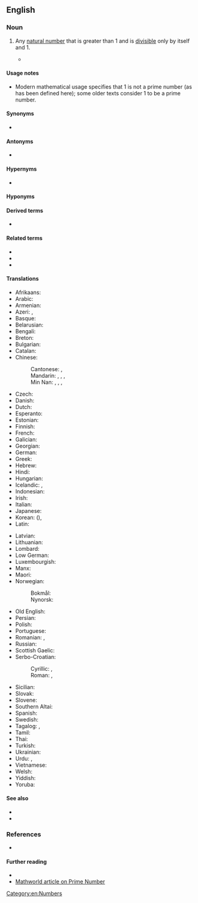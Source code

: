 {{also|prime-number}}
==English==

===Noun===
{{en-noun}}

# {{lb|en|number theory}} Any [[natural number]] that is greater than 1 and is [[divisible]] only by itself and 1.
#* {{quote-magazine|year=2013|month=July-August|author=[http://www.americanscientist.org/authors/detail/sarah-glaz Sarah Glaz]|title=[http://www.americanscientist.org/issues/pub/2013/4/ode-to-prime-numbers Ode to Prime Numbers]|volume=101|issue=4|magazine={{w|American Scientist}}|passage=Some poems, echoing the purpose of early poetic treatises on scientific principles, attempt to elucidate the mathematical concepts that underlie '''prime numbers'''. Others play with primes’ cultural associations. Still others derive their structure from mathematical patterns involving primes.}}
#: {{ux|en|Every natural number greater than 1 can be factorized into '''prime numbers'''.}}

====Usage notes====
* Modern mathematical usage specifies that 1 is not a prime number (as has been defined here); some older texts consider 1 to be a prime number.

====Synonyms====
* {{l|en|prime}}

====Antonyms====
* {{l|en|composite number}}

====Hypernyms====
* {{l|en|number}}

====Hyponyms====
{{hyp4|lang=en|[[additive prime number]]
|[[annihilating prime number]]
|[[Bell number prime number]]
|[[Carol prime number]]
|[[Catalan prime number]]
|[[centered decagonal prime number]]
|[[centered heptagonal prime number]]
|[[centered square prime number]]
|[[centered triangular prime number]]
|[[Chen prime number]]
|[[circular prime number]]
|[[cousin prime number]]
|[[Cuban prime number]]
|[[Cullen prime number]]
|[[delannoy number prime number]]
|[[deletable prime number]]
|[[dihedral prime number]]
|[[double factorial prime number]]
|[[double Mersenne prime number]]
|[[Eisenstein prime number without imaginary part]]
|[[emirp]]
|[[Euclid prime number]]
|[[Euclid-Mullin Sequence prime number]]
|[[Euler irregular prime number]]
|[[even prime number]]
|[[factorial prime number]]
|[[Fermat prime number]]
|[[Fibonacci prime number]]
|[[fortunate prime number]]
|[[Gaussian prime number]]
|[[generalized Fermat prime number base 10]]
|[[Genocchi number prime number]]
|[[Gilda's prime number]]
|[[good prime number]]
|[[happy prime number]]
|[[harmonic prime number]]
|[[Higgs prime number for squares]]
|[[highly cototient number prime number]]
|[[irregular prime number]]
|[[isolated prime number]]
|[[Kynea prime number]]
|[[left-truncatable prime number]]
|[[Leyland prime number]]
|[[long prime number]]
|[[Lucas prime number]]
|[[lucky prime number]]
|[[Markov prime number]]
|[[Mersenne prime number]]
|[[Mills prime number]]
|[[minimal prime number]]
|[[Motzkin prime number]]
|[[Newman–Shanks–Williams prime number]]
|[[non-generous prime number]]
|[[odd prime number]]
|[[Padovan prime number]]
|[[palindromic prime number]]
|[[palindromic wing prime number]]
|[[partition prime number]]
|[[Pell prime number]]
|[[permutable prime number]]
|[[Perrin prime number]]
|[[Pierpont prime number]]
|[[Pillai prime number]]
|[[prime number of Binary Quadratic Form]]
|[[primeval prime number]]
|[[primorial prime number]]
|[[Proth prime number]]
|[[Pythagorean prime number]]
|[[Quartan prime number]]
|[[Ramanujan prime number]]
|[[regular prime number]]
|[[repunit prime number]]
|[[right-truncatable prime number]]
|[[safe prime number]]
|[[Schröder prime number]]
|[[Schröder-Hipparchus number prime number]]
|[[self prime number]]
|[[sexy prime number]]
|[[Smarandache-Wellin prime number]]
|[[Smarandache–Wellin prime number]]
|[[Solinas prime number]]
|[[Sophie Germain prime number]]
|[[star prime number]]
|[[Stern prime number]]
|[[super-prime number]]
|[[supersingular prime number]]
|[[swinging prime number]]
|[[Thabit number prime number]]
|[[twin prime number]]
|[[two-sided prime number]]
|[[Ulam number prime number]]
|[[unique prime number]]
|[[Wagstaff prime number]]
|[[Wall–Sun–Sun prime number]]
|[[Weakly prime numbers]]
|[[Wedderburn-Etherington number prime number]]
|[[Wieferich prime number]]
|[[Wilson prime number]]
|[[Wolstenholme prime number]]
|[[Woodall prime number]]
}}

====Derived terms====
* {{l|en|primality}}

====Related terms====
* {{l|en|prime constellation}}
* {{l|en|prime factor}}
* {{l|en|prime factorization}}

====Translations====
{{trans-top|natural number}}
* Afrikaans: {{t|af|priemgetal}}
* Arabic: {{t|ar|عَدَد أَوَّلِيّ|m}}
* Armenian: {{t|hy|պարզ թիվ}}
* Azeri: {{t|az|sadə ədəd}}, {{t|az|əsli ədəd}}
* Basque: {{t|eu|zenbaki lehen}}
* Belarusian: {{t|be|просты́ лік|m|sc=Cyrl}}
* Bengali: {{t|bn|মৌলিক সংখ্যা}}
* Breton: {{t|br|niveroù kentael}}
* Bulgarian: {{t|bg|просто́ число́|n}}
* Catalan: {{t|ca|nombre primer|m}}
* Chinese:
*: Cantonese: {{t|yue|質數|sc=Hani}}, {{t|yue|质数|tr=zat1 sou3|sc=Hani}}
*: Mandarin: {{t+|cmn|素數|sc=Hani}}, {{t+|cmn|素数|tr=sùshù|sc=Hani}}, {{t+|cmn|質數|sc=Hani}}, {{t+|cmn|质数|tr=zhìshù, zhíshù|sc=Hani}}
*: Min Nan: {{t|nan|素數|sc=Hani}}, {{t|nan|素数|tr=sò͘-sò͘|sc=Hani}}, {{t|nan|質數|sc=Hani}}, {{t|nan|质数|tr=chit-sò͘|sc=Hani}}
* Czech: {{t+|cs|prvočíslo|n}}
* Danish: {{t+|da|primtal}}
* Dutch: {{t+|nl|priemgetal|n}}
* Esperanto: {{t+|eo|primo}}
* Estonian: {{t+|et|algarv}}
* Finnish: {{t+|fi|alkuluku}}
* French: {{t+|fr|nombre premier|m}}
* Galician: {{t|gl|número primo|m}}
* Georgian: {{t|ka|მარტივი რიცხვი|sc=Geor}}
* German: {{t+|de|Primzahl|f}}
* Greek: {{t+|el|πρώτος αριθμός|m}}
* Hebrew: {{t+|he|מִסְפָּר רִאשׁוֹנִי|m}}
* Hindi: {{t|hi|अभाज्य संख्या}}
* Hungarian: {{t+|hu|prímszám}}
* Icelandic: {{t+|is|frumtala|f}}, {{t|is|prímtala|f}}
* Indonesian: {{t+|id|bilangan prima}}
* Irish: {{t|ga|uimhir phríomha|f}}
* Italian: {{t+|it|numero primo|m}}
* Japanese: {{t+|ja|素数|tr=そすう, sosū}}
* Korean: {{t+|ko|소수}} ({{t+|ko|素數|sc=Hani}}), {{t+|ko|씨수}} {{qualifier|North Korea}}
* Latin: {{t|la|numerus primus|m}}
{{trans-mid}}
* Latvian: {{t|lv|pirmskaitlis|m}}
* Lithuanian: {{t|lt|pirminiai skaičiai}}
* Lombard: {{t|lmo|nümar primm}}
* Low German: {{t|nds|Primtall}}
* Luxembourgish: {{t|lb|Primzuel}}
* Manx: {{t|gv|ard-earroo|m}}
* Maori: {{t|mi|tau toitū }}
* Norwegian:
*: Bokmål: {{t+|nb|primtall|n}}
*: Nynorsk: {{t|nn|primtal|n}}
* Old English: {{t|ang|frumtæl}}
* Persian: {{t|fa|عدد اول|tr='adad avval}}
* Polish: {{t+|pl|liczba pierwsza|f}}
* Portuguese: {{t|pt|número primo|m}}
* Romanian: {{t+|ro|număr prim}}, {{t|ro|numere prime|n-p}}
* Russian: {{t|ru|просто́е число́|n}}
* Scottish Gaelic: {{t|gd|prìomh-àireamh|f}}
* Serbo-Croatian:
*: Cyrillic: {{t|sh|прости број|m}}, {{t|sh|прост број|m}}
*: Roman: {{t|sh|prosti broj|m}}, {{t|sh|prost broj|m}}
* Sicilian: {{t|scn|nùmmuru primu|m}}
* Slovak: {{t|sk|prvočíslo|n}}
* Slovene: {{t+|sl|praštevilo|n}}
* Southern Altai: {{t|alt|тегин тоо|tr=tegin too}}
* Spanish: {{t+|es|número primo|m}}
* Swedish: {{t+|sv|primtal|n}}
* Tagalog: {{t|tl|bilang na lantay}}, {{t|tl|bilang na balho}}
* Tamil: {{t+|ta|பகா எண்}}
* Thai: {{t+|th|จำนวนเฉพาะ|tr=jam-nuan chà-pór}}
* Turkish: {{t+|tr|asal sayı}}
* Ukrainian: {{t|uk|просте́ число́|n}}
* Urdu: {{t|ur|مفرد عدد}}, {{t|ur|ولی عدد}}
* Vietnamese: {{t+|vi|số nguyên tố}}
* Welsh: {{t|cy|rhif cysefin}}
* Yiddish: {{t|yi|פּרימצאָל|f}}
* Yoruba: {{t|yo|nọ́mbà àkọ́kọ́}}
{{trans-bottom}}

====See also====
* {{l|en|divisor}}
* {{l|en|factor}}

===References===
* {{pedia}}

====Further reading====
* {{pedialite}}
* [http://mathworld.wolfram.com/PrimeNumber.html Mathworld article on Prime Number]

[[Category:en:Numbers]]